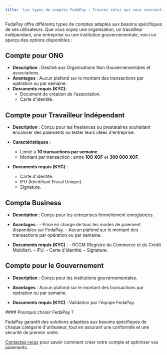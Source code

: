 ```yaml
---
title: 'Les types de comptes FedaPay : Trouvez celui qui vous convient'
---
```


FedaPay offre différents types de comptes adaptés aux besoins spécifiques de ses utilisateurs. Que vous soyez une organisation, un travailleur indépendant, une entreprise ou une institution gouvernementale, voici un aperçu des options disponibles :

## Compte pour ONG

- **Description** : Destiné aux Organisations Non Gouvernementales et associations.
- **Avantages** : Aucun plafond sur le montant des transactions par opération ou par semaine.
- **Documents requis (KYC)**:
    - Document de création de l'association.
    - Carte d'identité.

## Compte pour Travailleur Indépendant

- **Description** : Conçu pour les freelances ou prestataires souhaitant encaisser des paiements ou tester leurs idées d'entreprise.

- **Caractéristiques** :

    - Limité à **10 transactions par semaine**.
    - Montant par transaction : entre **100 XOF** et **300 000 XOF**.
  
- **Documents requis (KYC)** :
    - Carte d'identité.
    - IFU (Identifiant Fiscal Unique).
    - Signature.

## Compte Business

- **Description** : Conçu pour les entreprises formellement enregistrées.

- **Avantages** :
      - Prise en charge de tous les modes de paiement disponibles sur FedaPay.
      - Aucun plafond sur le montant des transactions par opération ou par semaine.
      
- **Documents requis (KYC)** :
      - RCCM (Registre du Commerce et du Crédit Mobilier).
      - IFU.
      - Carte d'identité.
      - Signature.

## Compte pour le Gouvernement

- **Description** : Conçu pour les institutions gouvernementales.

- **Avantages** : Aucun plafond sur le montant des transactions par opération ou par semaine.

- **Documents requis (KYC)** : Validation par l'équipe FedaPay.

<Check>
#### Pourquoi choisir FedaPay ?
  
FedaPay garantit des solutions adaptées aux besoins spécifiques de chaque catégorie d'utilisateur, tout en assurant une conformité et une sécurité de premier ordre.

[Contactez-nous](support@fedapay.com) pour savoir comment créer votre compte et optimiser vos paiements.
</Check>
